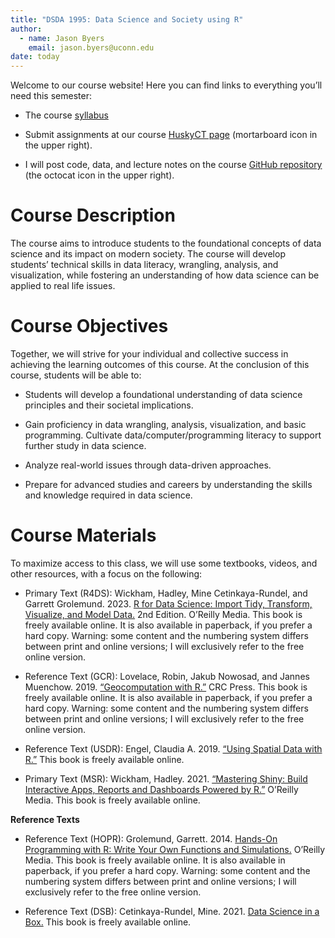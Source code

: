 ```yaml
---
title: "DSDA 1995: Data Science and Society using R"
author: 
  - name: Jason Byers
    email: jason.byers@uconn.edu
date: today
---
```


Welcome to our course website! Here you can find links to everything you'll need this semester:

-   The course [syllabus](https://byersjs.github.io/DSDA-1995-Syllabus/)

-   Submit assignments at our course [HuskyCT page](https://huskyct.uconn.edu) (mortarboard icon in the upper right).

-   I will post code, data, and lecture notes on the course [GitHub repository](https://github.com/byersjs/DSDA-1995) (the octocat icon in the upper right).

# Course Description

The course aims to introduce students to the foundational concepts of
data science and its impact on modern society. The course will develop
students’ technical skills in data literacy, wrangling, analysis, and
visualization, while fostering an understanding of how data science
can be applied to real life issues.

# Course Objectives

Together, we will strive for your individual and collective success in achieving the learning outcomes of this course. At the conclusion of this course, students will be able to:

- Students will develop a foundational understanding of data science principles and their societal implications. 

- Gain proficiency in data wrangling, analysis, visualization, and basic programming. Cultivate data/computer/programming literacy to support further study in data science.

- Analyze real-world issues through data-driven approaches. 

- Prepare for advanced studies and careers by understanding the skills
and knowledge required in data science.

# Course Materials

To maximize access to this class, we will use some textbooks, videos, and other resources, with a focus on the following:

-   Primary Text (R4DS): Wickham, Hadley, Mine Cetinkaya-Rundel, and Garrett Grolemund. 2023. [R for Data Science: Import Tidy, Transform, Visualize, and Model Data.](https://r4ds.hadley.nz) 2nd Edition. O'Reilly Media. This book is freely available online. It is also available in paperback, if you prefer a hard copy. Warning: some content and the numbering system differs between print and online versions; I will exclusively refer to the free online version.

-   Reference Text (GCR): Lovelace, Robin, Jakub Nowosad, and Jannes Muenchow. 2019. ["Geocomputation with R."](https://geocompr.robinlovelace.net) CRC Press. This book is freely available online. It is also available in paperback, if you prefer a hard copy. Warning: some content and the numbering system differs between print and online versions; I will exclusively refer to the free online version.

-   Reference Text (USDR): Engel, Claudia A. 2019. ["Using Spatial Data with R."](https://cengel.github.io/R-spatial/) This book is freely available online.

-   Primary Text (MSR): Wickham, Hadley. 2021. ["Mastering Shiny: Build Interactive Apps, Reports and Dashboards Powered by R."](https://mastering-shiny.org/index.html) O'Reilly Media. This book is freely available online.

**Reference Texts** <br>

-   Reference Text (HOPR): Grolemund, Garrett. 2014. [Hands-On Programming with R: Write Your Own Functions and Simulations.](https://rstudio-education.github.io/hopr/) O'Reilly Media. This book is freely available online. It is also available in paperback, if you prefer a hard copy. Warning: some content and the numbering system differs between print and online versions; I will exclusively refer to the free online version.

-   Reference Text (DSB): Cetinkaya-Rundel, Mine. 2021. [Data Science in a Box.](https://datasciencebox.org/index.html) This book is freely available online.

